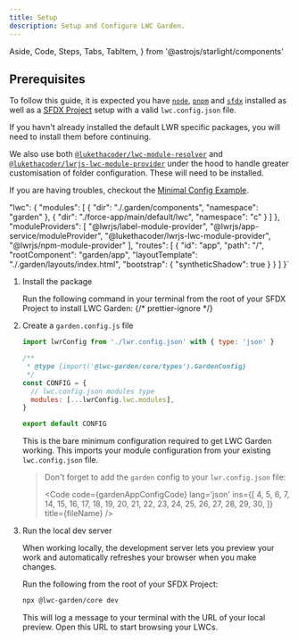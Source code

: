 ```yaml
---
title: Setup
description: Setup and Configure LWC Garden.
---
```


  Aside,
  Code,
  Steps,
  Tabs,
  TabItem,
} from '@astrojs/starlight/components'

## Prerequisites

To follow this guide, it is expected you have [`node`](https://nodejs.org/en), [`pnpm`](https://pnpm.io/) and [`sfdx`](https://developer.salesforce.com/tools/salesforcecli) installed as well as a <a href="https://developer.salesforce.com/docs/atlas.en-us.sfdx_dev.meta/sfdx_dev/sfdx_dev_ws_create_new.htm" target="_blank" rel="nofollow noreferrer">SFDX Project</a> setup with a valid `lwc.config.json` file.

<Aside>
  If you havn't already installed the default LWR specific packages, you will need to install them before continuing.

We also use both [`@lukethacoder/lwc-module-resolver`](https://github.com/lukethacoder/lwc-module-resolver) and [`@lukethacoder/lwrjs-lwc-module-provider`](https://github.com/lukethacoder/lwrjs-lwc-module-provider) under the hood to handle greater customisation of folder configuration. These will need to be installed.

If you are having troubles, checkout the [Minimal Config Example](/examples/minimal-config).

</Aside>

  "lwc": {
    "modules": [
      {
        "dir": "./.garden/components",
        "namespace": "garden"
      },
      {
        "dir": "./force-app/main/default/lwc",
        "namespace": "c"
      }
    ]
  },
  "moduleProviders": [
    "@lwrjs/label-module-provider",
    "@lwrjs/app-service/moduleProvider",
    "@lukethacoder/lwrjs-lwc-module-provider",
    "@lwrjs/npm-module-provider"
  ],
  "routes": [
    {
      "id": "app",
      "path": "/",
      "rootComponent": "garden/app",
      "layoutTemplate": "./.garden/layouts/index.html",
      "bootstrap": {
        "syntheticShadow": true
      }
    }
  ]
}`

<Steps>

1. Install the package

   Run the following command in your terminal from the root of your SFDX Project to install LWC Garden:
   {/* prettier-ignore */}

   <InstallSteps />

2. Create a `garden.config.js` file

   ```js
   import lwrConfig from './lwr.config.json' with { type: 'json' }

   /**
    * @type {import('@lwc-garden/core/types').GardenConfig}
    */
   const CONFIG = {
     // lwc.config.json modules type
     modules: [...lwrConfig.lwc.modules],
   }

   export default CONFIG
   ```

   This is the bare minimum configuration required to get LWC Garden working. This imports your module configuration from your existing `lwc.config.json` file.

   > Don't forget to add the `garden` config to your `lwr.config.json` file:
   >
   > <Code
   >   code={gardenAppConfigCode}
   >   lang='json'
   >   ins={[
   >     4, 5, 6, 7, 14, 15, 16, 17, 18, 19, 20, 21, 22, 23, 24, 25, 26, 27, 28,
   >     29, 30,
   >   ]}
   >   title={fileName}
   > />

3. Run the local dev server

   When working locally, the development server lets you preview your work and automatically refreshes your browser when you make changes.

   Run the following from the root of your SFDX Project:

   ```sh
   npx @lwc-garden/core dev
   ```

   This will log a message to your terminal with the URL of your local preview. Open this URL to start browsing your LWCs.

</Steps>

